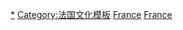 [[Category:法國體育|*]]
[[Category:法国文化模板|Category:法国文化模板]]
[[Category:各国体育模板|France]]
[[Category:歐洲體育模板|France]]